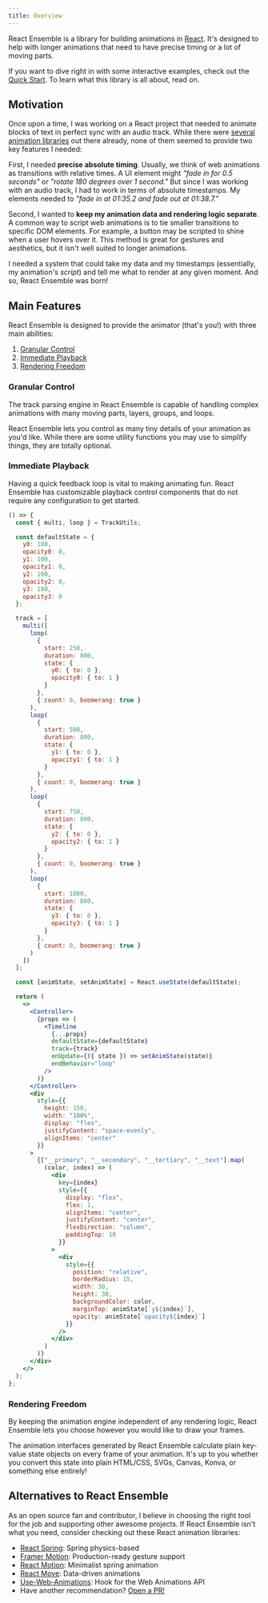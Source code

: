 ```yaml
---
title: Overview
---
```


React Ensemble is a library for building animations in [React](https://reactjs.org/). It's designed to help with longer animations that need to have precise timing or a lot of moving parts.

If you want to dive right in with some interactive examples, check out the [Quick Start](/docs/quick-start). To learn what this library is all about, read on.

## Motivation

Once upon a time, I was working on a React project that needed to animate blocks of text in perfect sync with an audio track. While there were [several animation libraries](#alternatives-to-react-ensemble) out there already, none of them seemed to provide two key features I needed:

First, I needed **precise absolute timing**. Usually, we think of web animations as transitions with relative times. A UI element might _"fade in for 0.5 seconds"_ or _"rotate 180 degrees over 1 second."_ But since I was working with an audio track, I had to work in terms of absolute timestamps. My elements needed to _"fade in at 01:35.2 and fade out at 01:38.7."_

Second, I wanted to **keep my animation data and rendering logic separate**. A common way to script web animations is to tie smaller transitions to specific DOM elements. For example, a button may be scripted to shine when a user hovers over it. This method is great for gestures and aesthetics, but it isn't well suited to longer animations.

I needed a system that could take my data and my timestamps (essentially, my animation's _script_) and tell me what to render at any given moment. And so, React Ensemble was born!

## Main Features

React Ensemble is designed to provide the animator (that's you!) with three main abilities:

1. [Granular Control](#granular-control)
2. [Immediate Playback](#immediate-playback)
3. [Rendering Freedom](#rendering-freedom)

### Granular Control

The track parsing engine in React Ensemble is capable of handling complex animations with many moving parts, layers, groups, and loops.

React Ensemble lets you control as many tiny details of your animation as you'd like.
While there are some utility functions you may use to simplify things, they are totally optional.

### Immediate Playback

Having a quick feedback loop is vital to making animating fun.
React Ensemble has customizable playback control components that do not require any configuration to get started.

```jsx live renderOnly
() => {
  const { multi, loop } = TrackUtils;

  const defaultState = {
    y0: 100,
    opacity0: 0,
    y1: 100,
    opacity1: 0,
    y2: 100,
    opacity2: 0,
    y3: 100,
    opacity3: 0
  };

  track = [
    multi([
      loop(
        {
          start: 250,
          duration: 800,
          state: {
            y0: { to: 0 },
            opacity0: { to: 1 }
          }
        },
        { count: 0, boomerang: true }
      ),
      loop(
        {
          start: 500,
          duration: 800,
          state: {
            y1: { to: 0 },
            opacity1: { to: 1 }
          }
        },
        { count: 0, boomerang: true }
      ),
      loop(
        {
          start: 750,
          duration: 800,
          state: {
            y2: { to: 0 },
            opacity2: { to: 1 }
          }
        },
        { count: 0, boomerang: true }
      ),
      loop(
        {
          start: 1000,
          duration: 800,
          state: {
            y3: { to: 0 },
            opacity3: { to: 1 }
          }
        },
        { count: 0, boomerang: true }
      )
    ])
  ];

  const [animState, setAnimState] = React.useState(defaultState);

  return (
    <>
      <Controller>
        {props => (
          <Timeline
            {...props}
            defaultState={defaultState}
            track={track}
            onUpdate={({ state }) => setAnimState(state)}
            endBehavior="loop"
          />
        )}
      </Controller>
      <div
        style={{
          height: 150,
          width: "100%",
          display: "flex",
          justifyContent: "space-evenly",
          alignItems: "center"
        }}
      >
        {["__primary", "__secondary", "__tertiary", "__text"].map(
          (color, index) => (
            <div
              key={index}
              style={{
                display: "flex",
                flex: 1,
                alignItems: "center",
                justifyContent: "center",
                flexDirection: "column",
                paddingTop: 10
              }}
            >
              <div
                style={{
                  position: "relative",
                  borderRadius: 15,
                  width: 30,
                  height: 30,
                  backgroundColor: color,
                  marginTop: animState[`y${index}`],
                  opacity: animState[`opacity${index}`]
                }}
              />
            </div>
          )
        )}
      </div>
    </>
  );
};
```

### Rendering Freedom

By keeping the animation engine independent of any rendering logic, React Ensemble lets you choose however you would like to draw your frames.

The animation interfaces generated by React Ensemble calculate plain key-value state objects on every frame of your animation.
It's up to you whether you convert this state into plain HTML/CSS, SVGs, Canvas, Konva, or something else entirely!

## Alternatives to React Ensemble

As an open source fan and contributor, I believe in choosing the right tool for the job and supporting other awesome projects. If React Ensemble isn't what you need, consider checking out these React animation libraries:

- [React Spring](https://github.com/pmndrs/react-spring): Spring physics-based
- [Framer Motion](https://github.com/framer/motion): Production-ready gesture support
- [React Motion](https://github.com/chenglou/react-motion): Minimalist spring animation
- [React Move](https://github.com/sghall/react-move): Data-driven animations
- [Use-Web-Animations](https://github.com/wellyshen/use-web-animations): Hook for the Web Animations API
- Have another recommendation? [Open a PR!](https://github.com/jcowman2/react-ensemble/issues/new)
